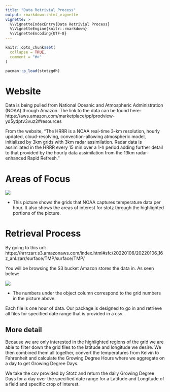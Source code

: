 ```yaml
---
title: "Data Retrivial Process"
output: rmarkdown::html_vignette
vignette: >
  %\VignetteIndexEntry{Data Retrivial Process}
  %\VignetteEngine{knitr::rmarkdown}
  %\VignetteEncoding{UTF-8}
---
```


```r
knitr::opts_chunk$set(
  collapse = TRUE,
  comment = "#>"
)
```

```r
pacman::p_load(stotzgdh)
```


# Website

Data is being pulled from National Oceanic and Atmospheric Administration (NOAA) through Amazon. The link to the data can be found here: https://aws.amazon.com/marketplace/pp/prodview-yd5ydptv3vuz2#resources

From the website, "The HRRR is a NOAA real-time 3-km resolution, hourly updated, cloud-resolving, convection-allowing atmospheric model, initialized by 3km grids with 3km radar assimilation. Radar data is assimilated in the HRRR every 15 min over a 1-h period adding further detail to that provided by the hourly data assimilation from the 13km radar-enhanced Rapid Refresh."

# Areas of Focus

![](./images/StotzAreaOfInterest.PNG)


- This picture shows the grids that NOAA captures temperature data per hour. It also shows the areas of interest for stotz through the highlighted portions of the picture. 



# Retrieval Process

By going to this url: https://hrrrzarr.s3.amazonaws.com/index.html#sfc/20220106/20220106_16z_anl.zarr/surface/TMP/surface/TMP/

You will be browsing the S3 bucket Amazon stores the data in. As seen below:

![](./images/file_retrieval.png)

- The numbers under the object column correspond to the grid numbers in the picture above.

Each file is one hour of data. Our package is designed to go in and retrieve all files for specified date range that is provided in a csv. 

## More detail 

Because we are only interested in the highlighted regions of the grid we are able to filter down the grid files to the latitude and longitude we desire. We then combined them all together, convert the temperatures from Kelvin to Fahrenheit and calculate the Growing Degree Hours where we aggregate on a day to get Growing Degree Days.

We take the csv provided by Stotz and return the daily Growing Degree Days for a day over the specified date range for a Latitude and Longitude of a field and specific crop of interest. 




